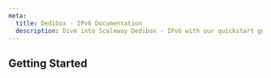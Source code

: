 ```yaml
---
meta:
  title: Dedibox - IPv6 Documentation
  description: Dive into Scaleway Dedibox - IPv6 with our quickstart guides, how-tos, tutorials and more.
---
```


<ProductHeader
   productName="Dedibox - IPv6"
   productLogo="dedibox"
   description="IPv6s is supported on all Scaleway Dedibox dedicated servers. You can request a free /48 IPv6 prefix for your account."
   url="/dedibox-ipv6/quickstart"
   label="IPv6 Quickstart"
/>

## Getting Started

<Grid>
    <SummaryCard
        title="Quickstart"
        icon="rocket"
        description="Learn how to create, and manage a IPv6 in a few steps."
        label="View Quickstart"
        url="/dedibox-ipv6/quickstart/"
    />
    <SummaryCard
        title="Concepts"
        icon="info"
        description="Core concepts that give you a better understanding of IPv6."
        label="View Concepts"
        url="/dedibox-ipv6/concepts/"
    />
    <SummaryCard
        title="How-tos"
        icon="help-circle-outline"
        description="Check our guides helping you to configure failover IPs for Dedibox."
        label="View How-tos"
        url="/dedibox-ipv6/how-to/"
    />
</Grid>

